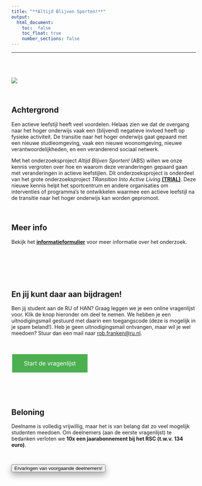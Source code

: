 ```yaml
---
title: "**Altijd Blijven Sporten!**" 
output: 
  html_document:
    toc:  false
    toc_float: true
    number_sections: false
---
```


----

<div class="row" style="padding-top: 40px;">
<div class="col-sm-6">

![](images/logo-radboud.jpg)

  
<br>

## Achtergrond

Een actieve leefstijl heeft veel voordelen. Helaas zien we dat de overgang naar het hoger onderwijs vaak een (blijvend) negatieve invloed heeft op fysieke activiteit. De transitie naar het hoger onderwijs gaat gepaard met een nieuwe studieomgeving, vaak een nieuwe woonomgeving, nieuwe verantwoordelijkheden, en een veranderend sociaal netwerk.

Met het onderzoeksproject *Altijd Blijven Sporten!* (ABS) willen we onze kennis vergroten over hoe en waarom deze veranderingen gepaard gaan met veranderingen in actieve leefstijlen. Dit onderzoeksproject is onderdeel van het grote onderzoeksproject *TRansition Into Active Living* <a href="https://www.ru.nl/activeliving/onderzoek/vm-onderzoek/trial/" target="_blank"><b>(TRIAL)</b></a>. Deze nieuwe kennis helpt het sportcentrum en andere organisaties om interventies of programma’s te ontwikkelen waarmee een actieve leefstijl na de transitie naar het hoger onderwijs kan worden gepromoot.     

<br>

## Meer info

Bekijk het <a href="https://altijdblijvensporten.info/consent.html" target="_blank"><b>informatieformulier</b></a> voor meer informatie over het onderzoek.

  

</div>
<div class="col-sm-6">




<br>

<br>

<br>

## **En jij kunt daar aan bijdragen!** 

Ben jij student aan de RU of HAN? Graag leggen we je een online vragenlijst voor. Klik de knop hieronder om deel te nemen. We hebben je een uitnodigingsmail gestuurd met daarin een toegangscode (deze is mogelijk in je spam beland!). Heb je geen uitnodigingsmail ontvangen, maar wil je wel meedoen? Stuur dan een mail naar [rob.franken@ru.nl](mailto:rob.franken@ru.nl).

<!---we should move this to a css file and include it

https://www.w3schools.com/csS/css3_buttons.asp

-->
<style>
.button {
  background-color: #4CAF50; /* Green */
  border: none;
  color: white;
  padding: 15px 32px;
  text-align: center;
  text-decoration: none;
  display: inline-block;
  font-size: 16px;
  margin: 4px 2px;
  cursor: pointer;
  -webkit-transition-duration: 0.4s; /* Safari */
  transition-duration: 0.4s;
}

.button1 {
  box-shadow: 0 8px 16px 0 rgba(0,0,0,0.2), 0 6px 20px 0 rgba(0,0,0,0.19);
}

.button2:hover {
  box-shadow: 0 12px 16px 0 rgba(0,0,0,0.24),0 17px 50px 0 rgba(0,0,0,0.19);
}
</style>

<br>

<a href="https://limesurvey.jtolsma.nl/limesurvey/limesurvey/index.php/493144?newtest=Y&lang=nl" target="_blank" class="button button2">Start de vragenlijst</a>



<br>


<br>



## Beloning 

<script>
function myFunction() {

            var btn = document.getElementById("myButton");
            //to make it fancier
            if (btn.value == "Click to hide code") {
                btn.value = "Ervaringen van voorgaande deelnemers!";
                btn.innerHTML = "Ervaringen van voorgaande deelnemers!";
            }
            else {
                btn.value = "Click to hide code";
                btn.innerHTML = "Ervaringen van voorgaande deelnemers!";
            }
            //this is what you're looking for
            var x = document.getElementById("myDIV");
            if (x.style.display === "none") {
                x.style.display = "block";
            } else {
                x.style.display = "none";
            }
        }
          
</script>


Deelname is volledig vrijwillig, maar het is van belang dat zo veel mogelijk studenten meedoen. Om deelnemers (aan de eerste vragenlijst) te bedanken verloten we **10x een jaarabonnement bij het RSC (t.w.v. 134 euro)**.

<br>

<button class=button1 onclick="myFunction()" id="myButton" value="Click To Open Instructions">Ervaringen van voorgaande deelnemers!</button>

<div style="display:none;" id="myDIV">
<br>

- "Ik deed mee aan de vragenlijsten, voornamelijk om bij te dragen aan het onderzoek, maar gedeeltelijk ook vanwege de kans om wat te winnen (wat aardig is gelukt, haha). De vragenlijst was prima, qua lengte, en de vragen waren duidelijk gesteld." - *eerstejaars student Aritifical Intelligence*

- "Relevant onderzoek! Zeker voor studenten. De vragenlijsten duurde niet lang en waren gemakkelijk via de telefoon in te vullen. Ben benieuwd naar de resultaten!" - *pre-master student Bestuurskunde*

- "Ik deed mee om het onderzoek verder te helpen. De vragen waren duidelijk, goed te beantwoorden. Ik was niet meer tijd kwijt dan er aangegeven stond." - *anoniem*

- "Ik vond het een interessant onderzoek en wilde graag meewerken. De vragenlijsten waren goed te doen, duidelijk en makkelijk in te vullen. De informatievoorziening was goed." - *anoniem*

</div>










